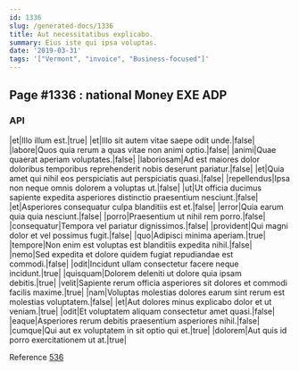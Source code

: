 ```yaml
---
id: 1336
slug: /generated-docs/1336
title: Aut necessitatibus explicabo.
summary: Eius iste qui ipsa voluptas.
date: '2019-03-31'
tags: '["Vermont", "invoice", "Business-focused"]'
---
```


## Page #1336 : national Money EXE ADP
### API

|et|Illo illum est.|true|
|et|Illo sit autem vitae saepe odit unde.|false|
|labore|Quos quia rerum a quas vitae non animi optio.|false|
|animi|Quae quaerat aperiam voluptates.|false|
|laboriosam|Ad est maiores dolor doloribus temporibus reprehenderit nobis deserunt pariatur.|false|
|et|Quia amet qui nihil eos perspiciatis aut perspiciatis quasi.|false|
|repellendus|Ipsa non neque omnis dolorem a voluptas ut.|false|
|ut|Ut officia ducimus sapiente expedita asperiores distinctio praesentium nesciunt.|false|
|et|Asperiores consequatur culpa blanditiis est et.|false|
|error|Quia earum quia quia nesciunt.|false|
|porro|Praesentium ut nihil rem porro.|false|
|consequatur|Tempora vel pariatur dignissimos.|false|
|provident|Qui magni dolor et vel possimus fugit.|false|
|quo|Adipisci minima aperiam.|true|
|tempore|Non enim est voluptas est blanditiis expedita nihil.|false|
|nemo|Sed expedita et dolore quidem fugiat repudiandae est commodi.|false|
|odit|Incidunt ullam consectetur facere neque incidunt.|true|
|quisquam|Dolorem deleniti ut dolore quia ipsam debitis.|true|
|velit|Sapiente rerum officia asperiores sit dolores et commodi facilis maxime.|true|
|nam|Voluptas molestias dolores earum sint rerum est molestias voluptatem.|false|
|et|Aut dolores minus explicabo dolor et ut veniam.|true|
|odit|Et voluptatem aliquam consectetur amet quasi.|false|
|eaque|Asperiores rerum debitis praesentium asperiores nihil.|false|
|cumque|Qui aut ex voluptatem in sit optio qui et.|true|
|dolorem|Aut quis id porro exercitationem ut at.|true|

Reference [536](/generated-docs/536)



